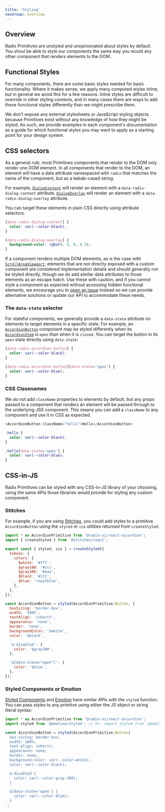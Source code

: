 ```yaml
---
title: 'Styling'
navGroup: overview
---
```


## Overview

Radix Primitives are unstyled and unopinionated about styles by default. You shoul be able to style our components the same way you would any other component that renders elements to the DOM.

## Functional Styles

For many components, there are some basic styles needed for basic functionality. Where it makes sense, we apply many computed styles inline, but in general we avoid this for a few reasons. Inline styles are difficult to override in other styling contexts, and in many cases there are ways to add these functional styles differently than we might prescribe them.

We don't expose any external stylesheets or JavaScript styling objects because Primitives exist without any knowledge of how they might be styled. As such, we provide examples in each component's documentation as a guide for which functional styles you may want to apply as a starting point for your design system.

## CSS selectors

As a general rule, most Primitives components that render to the DOM only render one DOM element. In all components that render to the DOM, an element will have a data attribute namespaced with `radix` that matches the name of the component, but as a kebab-cased string.

For example, [`DialogContent`](./dialog#content) will render an element with a `data-radix-dialog-content` attribute. [`DialogOverlay`](./dialog#overlay) will render an element with a `data-radix-dialog-overlay` attribute.

You can target these elements in plain CSS directly using attribute selectors.

```css
[data-radix-dialog-content] {
  color: var(--color-black);
}

[data-radix-dialog-overlay] {
  background-color: rgba(0, 0, 0, 0.3);
}
```

If a component renders multiple DOM elements, as is the case with [`ScrollAreaViewport`](./scroll-area#viewport), elements that are not directly exposed with a custom component are considered implementation details and should generally not be styled directly, though we do add similar data attributes to those elements as an escape hatch. Use these with caution, and if you cannot style a component as expected without accessing hidden functional elements, we encourage you to [open an issue](https://github.com/radix-ui/primitives/issues) instead so we can provide alternative solutions or update our API to accommodate these needs.

### The `data-state` selector

For stateful components, we generally provide a `data-state` attribute on elements to target elements in a specific state. For example, an [`AccordionButton`](./accordion#button) component may be styled differently when its [`AccordionItem`](./accordion#item) is `open` than when it is `closed`. You can target the button in its `open` state directly using `data-state`:

```css
[data-radix-accordion-button] {
  color: var(--color-black);
}

[data-radix-accordion-button][data-state='open'] {
  color: var(--color-blue);
}
```

### CSS Classnames

We do not add `className` properties to elements by default, but any props passed to a component that renders an element will be passed through to the underlying JSX component. This means you can add a `className` to any component and use it in CSS as expected.

```js
<AccordionButton className="hello">Hello</AccordionButton>
```

```css
.hello {
  color: var(--color-black);
}

.hello[data-state='open'] {
  color: var(--color-blue);
}
```

## CSS-in-JS

Radix Primitives can be styled with any CSS-in-JS library of your choosing, using the same APIs those libraries would provide for styling any custom component.

### Stitches

For example, if you are using [Stitches](https://stitches.dev/), you could add styles to a primitive `AccordionButton` using the `styled` or `css` utilities returned from `createStyled`:

```js
import * as AccordionPrimitive from '@radix-ui/react-accordion';
import { createStyled } from '@stitches/react';

export const { styled, css } = createStyled({
  tokens: {
    colors: {
      $white: '#fff',
      $gray100: '#ccc',
      $gray300: '#aaa',
      $black: '#111',
      $blue: 'royalblue',
    },
  },
});

const AccordionButton = styled(AccordionPrimitive.Button, {
  boxSizing: 'border-box',
  width: '100%',
  textAlign: 'inherit',
  appearance: 'none',
  border: 'none',
  backgroundColor: '$white',
  color: '$black',

  '&:disabled': {
    color: '$gray300',
  },

  '&[data-state="open"]': {
    color: '$blue',
  },
});
```

### Styled Components or Emotion

[Styled Components](https://styled-components.com/) and [Emotion](https://emotion.sh/docs/introduction) have similar APIs with the `styled` function. You can pass styles to any primitve using either the JS object or string literal syntax:

```js
import * as AccordionPrimitive from '@radix-ui/react-accordion';
import styled from '@emotion/styled'; // Or: import styled from '@emotion/styled'

const AccordionButton = styled(AccordionPrimitive.Button)`
  box-sizing: border-box;
  width: 100%;
  text-align: inherit;
  appearance: none;
  border: none;
  background-color: var(--color-white);
  color: var(--color-black);

  &:disabled {
    color: var(--color-gray-300);
  }

  &[data-state='open'] {
    color: var(--color-blue);
  }
`;
```
